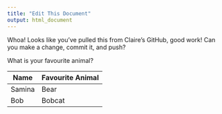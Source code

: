 ```yaml
---
title: "Edit This Document"
output: html_document
---
```


Whoa! Looks like you've pulled this from Claire's GitHub, good work! Can you make a change, commit it, and push?

What is your favourite animal? 

Name | Favourite Animal
- | -
Samina | Bear
Bob | Bobcat






